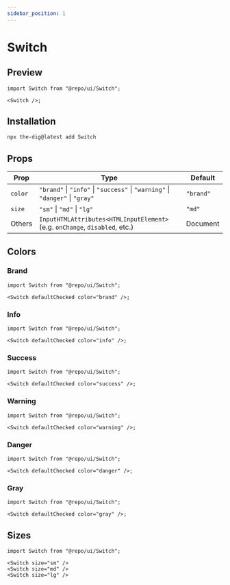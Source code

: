 ```yaml
---
sidebar_position: 1
---
```


# Switch

## Preview


<Container className="flex flex-wrap gap-3">
  <Switch />
</Container>

```tsx
import Switch from "@repo/ui/Switch";

<Switch />;
```

## Installation

```bash
npx the-dig@latest add Switch
```

## Props

| Prop    | Type                                                                          | Default                                                                                                        |
| ------- | ----------------------------------------------------------------------------- | -------------------------------------------------------------------------------------------------------------- |
| `color` | `"brand"` \| `"info"` \| `"success"` \| `"warning"` \| `"danger"` \| `"gray"` | `"brand"`                                                                                                      |
| `size`  | `"sm"` \| `"md"` \| `"lg"`                                                    | `"md"`                                                                                                         |
| Others  | `InputHTMLAttributes<HTMLInputElement>` (e.g. `onChange`, `disabled`, etc.)   | <RedirectLink href="https://developer.mozilla.org/en-US/docs/Web/API/HTMLInputElement">Document</RedirectLink> |

## Colors

### Brand

<Container className="flex flex-wrap gap-3">
  <Switch defaultChecked color="brand" />
</Container>

```tsx
import Switch from "@repo/ui/Switch";

<Switch defaultChecked color="brand" />;
```

### Info

<Container className="flex flex-wrap gap-3">
  <Switch defaultChecked color="info" />
</Container>

```tsx
import Switch from "@repo/ui/Switch";

<Switch defaultChecked color="info" />;
```

### Success

<Container className="flex flex-wrap gap-3">
  <Switch defaultChecked color="success" />
</Container>

```tsx
import Switch from "@repo/ui/Switch";

<Switch defaultChecked color="success" />;
```

### Warning

<Container className="flex flex-wrap gap-3">
  <Switch defaultChecked color="warning" />
</Container>

```tsx
import Switch from "@repo/ui/Switch";

<Switch defaultChecked color="warning" />;
```

### Danger

<Container className="flex flex-wrap gap-3">
  <Switch defaultChecked color="danger" />
</Container>

```tsx
import Switch from "@repo/ui/Switch";

<Switch defaultChecked color="danger" />;
```

### Gray

<Container className="flex flex-wrap gap-3">
  <Switch defaultChecked color="gray" />
</Container>

```tsx
import Switch from "@repo/ui/Switch";

<Switch defaultChecked color="gray" />;
```

## Sizes

<Container>
  <Switch size="sm" />
  <Switch size="md" />
  <Switch size="lg" />
</Container>

```tsx
import Switch from "@repo/ui/Switch";

<Switch size="sm" />
<Switch size="md" />
<Switch size="lg" />
```
